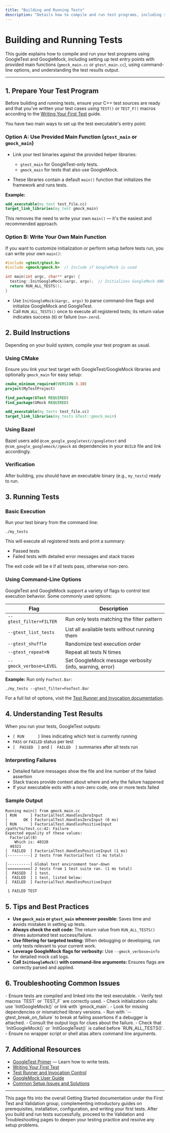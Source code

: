 ```yaml
---
title: "Building and Running Tests"
description: "Details how to compile and run test programs, including setting up test entry points and leveraging main function entry via provided code (e.g., gmock_main.cc or gtest_main.cc). Explains command-line options and interpreting test results."
---
```


# Building and Running Tests

This guide explains how to compile and run your test programs using GoogleTest and GoogleMock, including setting up test entry points with provided main functions (`gmock_main.cc` or `gtest_main.cc`), using command-line options, and understanding the test results output.

---

## 1. Prepare Your Test Program

Before building and running tests, ensure your C++ test sources are ready and that you've written your test cases using `TEST()` or `TEST_F()` macros according to the [Writing Your First Test](https://google.github.io/googletest/primer.html) guide.

You have two main ways to set up the test executable's entry point:

### Option A: Use Provided Main Function (`gtest_main` or `gmock_main`)

- Link your test binaries against the provided helper libraries:

  - `gtest_main` for GoogleTest-only tests.
  - `gmock_main` for tests that also use GoogleMock.

- These libraries contain a default `main()` function that initializes the framework and runs tests.

**Example:**

```cmake
add_executable(my_test test_file.cc)
target_link_libraries(my_test gmock_main)
```

This removes the need to write your own `main()` — it's the easiest and recommended approach.

### Option B: Write Your Own Main Function

If you want to customize initialization or perform setup before tests run, you can write your own `main()`:

```cpp
#include <gtest/gtest.h>
#include <gmock/gmock.h>  // Include if GoogleMock is used

int main(int argc, char** argv) {
  testing::InitGoogleMock(&argc, argv);  // Initializes GoogleMock AND GoogleTest
  return RUN_ALL_TESTS();
}
```

- Use `InitGoogleMock(&argc, argv)` to parse command-line flags and initialize GoogleMock and GoogleTest.
- Call `RUN_ALL_TESTS()` once to execute all registered tests; its return value indicates success (`0`) or failure (`non-zero`).


## 2. Build Instructions

Depending on your build system, compile your test program as usual.

### Using CMake

Ensure you link your test target with GoogleTest/GoogleMock libraries and optionally `gmock_main` for easy setup:

```cmake
cmake_minimum_required(VERSION 3.10)
project(MyTestProject)

find_package(GTest REQUIRED)
find_package(GMock REQUIRED)

add_executable(my_tests test_file.cc)
target_link_libraries(my_tests GTest::gmock_main)
```

### Using Bazel

Bazel users add `@com_google_googletest//googletest` and `@com_google_googlemock//gmock` as dependencies in your `BUILD` file and link accordingly.

### Verification

After building, you should have an executable binary (e.g., `my_tests`) ready to run.


## 3. Running Tests

### Basic Execution

Run your test binary from the command line:

```shell
./my_tests
```

This will execute all registered tests and print a summary:

- Passed tests
- Failed tests with detailed error messages and stack traces

The exit code will be `0` if all tests pass, otherwise non-zero.

### Using Command-Line Options

GoogleTest and GoogleMock support a variety of flags to control test execution behavior. Some commonly used options:

| Flag                                       | Description                                         |
| ------------------------------------------ | --------------------------------------------------- |
| `--gtest_filter=FILTER`                     | Run only tests matching the filter pattern          |
| `--gtest_list_tests`                        | List all available tests without running them       |
| `--gtest_shuffle`                           | Randomize test execution order                       |
| `--gtest_repeat=N`                          | Repeat all tests N times                             |
| `--gmock_verbose=LEVEL`                     | Set GoogleMock message verbosity (info, warning, error) |

**Example:** Run only `FooTest.Bar`:

```shell
./my_tests --gtest_filter=FooTest.Bar
```

For a full list of options, visit the [Test Runner and Invocation documentation](https://google.github.io/googletest/reference/testrunner_and_invocation.html).


## 4. Understanding Test Results

When you run your tests, GoogleTest outputs:

- `[ RUN      ]` lines indicating which test is currently running
- `PASS` or `FAILED` status per test
- `[  PASSED  ]` and `[  FAILED  ]` summaries after all tests run

### Interpreting Failures

- Detailed failure messages show the file and line number of the failed assertion
- Stack traces provide context about where and why the failure happened
- If your executable exits with a non-zero code, one or more tests failed

### Sample Output

```text
Running main() from gmock_main.cc
[ RUN      ] FactorialTest.HandlesZeroInput
[       OK ] FactorialTest.HandlesZeroInput (0 ms)
[ RUN      ] FactorialTest.HandlesPositiveInput
/path/to/test.cc:42: Failure
Expected equality of these values:
  Factorial(8)
    Which is: 40320
  40321
[  FAILED  ] FactorialTest.HandlesPositiveInput (1 ms)
[----------] 2 tests from FactorialTest (1 ms total)

[----------] Global test environment tear-down
[==========] 2 tests from 1 test suite ran. (1 ms total)
[  PASSED  ] 1 test.
[  FAILED  ] 1 test, listed below:
[  FAILED  ] FactorialTest.HandlesPositiveInput

 1 FAILED TEST
```


## 5. Tips and Best Practices

- **Use `gmock_main` or `gtest_main` whenever possible:** Saves time and avoids mistakes in setting up tests.
- **Always check the exit code:** The return value from `RUN_ALL_TESTS()` drives automated test success/failure.
- **Use filtering for targeted testing:** When debugging or developing, run only tests relevant to your current work.
- **Leverage GoogleMock flags for verbosity:** Use `--gmock_verbose=info` for detailed mock call logs.
- **Call `InitGoogleMock()` with command-line arguments:** Ensures flags are correctly parsed and applied.


## 6. Troubleshooting Common Issues

<AccordionGroup title="Troubleshooting Build and Run Problems">
<Accordion title="Tests are not discovered or run">
- Ensure tests are compiled and linked into the test executable.
- Verify test macros `TEST` or `TEST_F` are correctly used.
- Check initialization calls: use `InitGoogleMock()` or link with `gmock_main`.
</Accordion>
<Accordion title="Test executable fails to run or crashes">
- Look for missing dependencies or mismatched library versions.
- Run with `--gtest_break_on_failure` to break at failing assertions if a debugger is attached.
- Consult the output logs for clues about the failure.
</Accordion>
<Accordion title="Command-line flags are ignored">
- Check that `InitGoogleMock()` or `InitGoogleTest()` is called before `RUN_ALL_TESTS()`.
- Ensure no wrapper script or shell alias alters command line arguments.
</Accordion>
</AccordionGroup>


## 7. Additional Resources
- [GoogleTest Primer](https://google.github.io/googletest/primer.html) — Learn how to write tests.
- [Writing Your First Test](https://google.github.io/googletest/primer.html#writing-your-first-test)
- [Test Runner and Invocation Control](https://google.github.io/googletest/reference/testrunner_and_invocation.html)
- [GoogleMock User Guide](https://google.github.io/googletest/gmock_for_dummies.html)
- [Common Setup Issues and Solutions](https://google.github.io/googletest/setup-troubleshooting.html)

---

This page fits into the overall Getting Started documentation under the First Test and Validation group, complementing introductory guides on prerequisites, installation, configuration, and writing your first tests. After you build and run tests successfully, proceed to the Validation and Troubleshooting pages to deepen your testing practice and resolve any setup problems.
